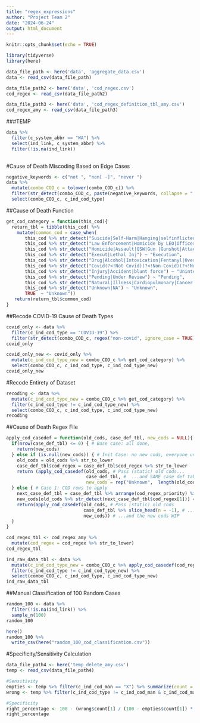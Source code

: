 ```yaml
---
title: "regex_expressions"
author: "Project Team 2"
date: "2024-06-24"
output: html_document
---
```


```r
knitr::opts_chunk$set(echo = TRUE)

library(tidyverse) 
library(here) 

data_file_path <- here('data', 'aggregate_data.csv')
data <- read_csv(data_file_path)

data_file_path2 <- here('data', 'cod_regex.csv') 
cod_regex <- read_csv(data_file_path2) 

data_file_path3 <- here('data', 'cod_regex_definition_tbl_amy.csv') 
cod_regex_amy <- read_csv(data_file_path3) 
```


###TEMP 
```r
data %>% 
  filter(c_system_abbr == "WA") %>% 
  select(ind_link, c_system_abbr) %>% 
  filter(!is.na(ind_link))
  
```


#Cause of Death Miscoding Based on Edge Cases 
```r
negative_keywords <- c("not ", "non[ -]", "never ") 
data %>% 
  mutate(combo_COD_c = tolower(combo_COD_c)) %>% 
  filter(str_detect(combo_COD_c, paste(negative_keywords, collapse = "|"))) %>% 
  select(combo_COD_c, c_ind_cod_type)
```


##Cause of Death Function 
```r
get_cod_category = function(this_cod){
  return_tbl = tibble(this_cod) %>%
    mutate(common_cod = case_when(
       this_cod %>% str_detect("Suicide|Self-Harm|Hanging|selfinflicted|self inflicted") ~ "Suicide",
       this_cod %>% str_detect("Law Enforcement|Homicide by LEO|Officer Involved Shoot|Correctional Officer|Use Of Force|lethal force") ~ "Homicide by LEO",
       this_cod %>% str_detect("Homicide|Assault|GSW|Gun |Gunshot|Attack(?<!heart attack)(?<!Asthma Attack)|Multiple Puncture|Stab|Strang|Altercat|Murder|Fight|blunt force trauma") ~ "Homicide",
       this_cod %>% str_detect("Execut|Lethal Inj") ~ "Execution",
       this_cod %>% str_detect("Drug|Alcohol|Intoxication|Fentanyl|Overdose|Cocaine|Opiate|Opioid|Heroin|Substance|morphine") ~ "Drug / Alcohol", 
       this_cod %>% str_detect("Covid(?<!Not Covid)(?<!Non-Covid)(?<!Not related to)|Coronav|Ncov") ~ "COVID-19", 
       this_cod %>% str_detect("Injury|Accident|blunt force") ~ "Unintentional non-Drug Injury",
       this_cod %>% str_detect("Pending|Under Review") ~ "Pending",
       this_cod %>% str_detect("Natural|Illness|Cardiopulmonary|Cancer|Aids|Cardiac|Foul Play Not|heart attack|Stroke") ~ "Natural",
       this_cod %>% str_detect("Unknown|NA") ~ "Unknown",
       TRUE  ~ "Unknown")) 
   return(return_tbl$common_cod)
}
```

##Recode COVID-19 Cause of Death Types 
```r
covid_only <- data %>% 
  filter(c_ind_cod_type == "COVID-19") %>% 
  filter(str_detect(combo_COD_c, regex("non-covid", ignore_case = TRUE)))
covid_only

covid_only_new <- covid_only %>% 
  mutate(c_ind_cod_type_new = combo_COD_c %>% get_cod_category) %>% 
  select(combo_COD_c, c_ind_cod_type, c_ind_cod_type_new) 
covid_only_new
```

#Recode Entirety of Dataset 
```r
recoding <- data %>% 
  mutate(c_ind_cod_type_new = combo_COD_c %>% get_cod_category) %>% 
  filter(c_ind_cod_type != c_ind_cod_type_new) %>% 
  select(combo_COD_c, c_ind_cod_type, c_ind_cod_type_new)
recoding 
```

##Cause of Death Regex File 
```r
apply_cod_casedef = function(old_cods, case_def_tbl, new_cods = NULL){
  if(nrow(case_def_tbl) <= 0) { # Base case: all done, 
    return(new_cods)
  } else if (is.null(new_cods)) { # Init Case: no new cods, everyone unknown
    old_cods = old_cods %>% str_to_lower
    case_def_tbl$cod_regex = case_def_tbl$cod_regex %>% str_to_lower
    return (apply_cod_casedef(old_cods, # Pass (static) old cods...
                              case_def_tbl, #  ...and SAME case def table...
                              new_cods = rep("Unknown",  length(old_cods)))) # ... and blank new cods
  } else { # Case 1: COD rows to apply
    next_case_def_tbl = case_def_tbl %>% arrange(cod_regex_priority) %>% slice_tail(n=1)
    new_cods[old_cods %>% str_detect(next_case_def_tbl$cod_regex[1])] = next_case_def_tbl$cod_category[1]
    return(apply_cod_casedef(old_cods, # Pass (static) old cods
                             case_def_tbl %>% slice_head(n = -1), # ...and case def table minus row we used...
                             new_cods)) # ...and the new cods WIP
  }
}
```

```r
cod_regex_tbl <- cod_regex_amy %>% 
  mutate(cod_regex = cod_regex %>% str_to_lower)
cod_regex_tbl

ind_raw_data_tbl <- data %>% 
  mutate(c_ind_cod_type_new = combo_COD_c %>% apply_cod_casedef(cod_regex_tbl)) %>% 
  filter(c_ind_cod_type != c_ind_cod_type_new) %>% 
  select(combo_COD_c, c_ind_cod_type, c_ind_cod_type_new) 
ind_raw_data_tbl
```

##Manual Classification of 100 Random Cases
```r
random_100 <- data %>% 
  filter(!is.na(ind_link)) %>% 
  sample_n(100)
random_100
```

```r
here() 
random_100 %>% 
  write_csv(here("random_100_cod_classification.csv")) 
```

#Specificity/Sensitivity Calculation
```r
data_file_path4 <- here('temp_delete_amy.csv') 
temp <- read_csv(data_file_path4) 

#Sensitivity 
empties <- temp %>% filter(c_ind_cod_man == "X") %>% summarize(count = n())
wrong <- temp %>% filter(c_ind_cod_type != c_ind_cod_man & c_ind_cod_man != "X") %>% summarize(count = n())

#Specificity 
right_percentage <- 100 - (wrong$count[1] / (100 - empties$count[1]) * 100)
right_percentage 
```